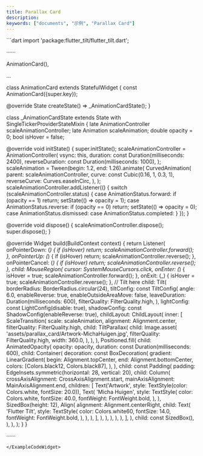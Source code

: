 ```yaml
---
title: Parallax Card
description:
keywords: ["documents", "示例", "Parallax Card"]
---
```


<ExampleCodeWidget name="ParallaxCard" height={1050}>
```dart
import 'package:flutter_tilt/flutter_tilt.dart';

······

AnimationCard(),

...

class AnimationCard extends StatefulWidget {
  const AnimationCard({super.key});

  @override
  State<AnimationCard> createState() => _AnimationCardState();
}

class _AnimationCardState extends State<AnimationCard> with SingleTickerProviderStateMixin {
  late AnimationController scaleAnimationController;
  late Animation<double> scaleAnimation;
  double opacity = 0;
  bool isHover = false;

  @override
  void initState() {
    super.initState();
    scaleAnimationController = AnimationController(
      vsync: this,
      duration: const Duration(milliseconds: 2400),
      reverseDuration: const Duration(milliseconds: 1000),
    );
    scaleAnimation = Tween(begin: 1.2, end: 1.26).animate(
      CurvedAnimation(
        parent: scaleAnimationController,
        curve: const Cubic(0.16, 1, 0.3, 1),
        reverseCurve: Curves.easeInCirc,
      ),
    );
    scaleAnimationController.addListener(() {
      switch (scaleAnimationController.status) {
        case AnimationStatus.forward:
          if (opacity == 1) return;
          setState(() => opacity = 1);
        case AnimationStatus.reverse:
          if (opacity == 0) return;
          setState(() => opacity = 0);
        case AnimationStatus.dismissed:
        case AnimationStatus.completed:
      }
    });
  }

  @override
  void dispose() {
    scaleAnimationController.dispose();
    super.dispose();
  }

  @override
  Widget build(BuildContext context) {
    return Listener(
      onPointerDown: (_) {
        if (isHover) return;
        scaleAnimationController.forward();
      },
      onPointerUp: (_) {
        if (isHover) return;
        scaleAnimationController.reverse();
      },
      onPointerCancel: (_) {
        if (isHover) return;
        scaleAnimationController.reverse();
      },
      child: MouseRegion(
        cursor: SystemMouseCursors.click,
        onEnter: (_) {
          isHover = true;
          scaleAnimationController.forward();
        },
        onExit: (_) {
          isHover = true;
          scaleAnimationController.reverse();
        },
        // Tilt here
        child: Tilt(
          borderRadius: BorderRadius.circular(24),
          tiltConfig: const TiltConfig(
            angle: 6.0,
            enableReverse: true,
            enableOutsideAreaMove: false,
            leaveDuration: Duration(milliseconds: 600),
            filterQuality: FilterQuality.high,
          ),
          lightConfig: const LightConfig(disable: true),
          shadowConfig: const ShadowConfig(enableReverse: true),
          childLayout: ChildLayout(
            inner: [
              ScaleTransition(
                scale: scaleAnimation,
                alignment: Alignment.center,
                filterQuality: FilterQuality.high,
                child: TiltParallax(
                  child: Image.asset(
                    'assets/parallax_card/Artwork-MichaHuigen.jpg',
                    filterQuality: FilterQuality.high,
                    width: 360.0,
                  ),
                ),
              ),
              Positioned.fill(
                child: AnimatedOpacity(
                  opacity: opacity,
                  duration: const Duration(milliseconds: 600),
                  child: Container(
                    decoration: const BoxDecoration(
                      gradient: LinearGradient(
                        begin: Alignment.topCenter,
                        end: Alignment.bottomCenter,
                        colors: [Colors.black12, Colors.black87],
                      ),
                    ),
                    child: const Padding(
                      padding: EdgeInsets.symmetric(horizontal: 28, vertical: 20),
                      child: Column(
                        crossAxisAlignment: CrossAxisAlignment.start,
                        mainAxisAlignment: MainAxisAlignment.end,
                        children: [
                          Text('Artwork', style: TextStyle(color: Colors.white, fontSize: 20.0)),
                          Text(
                            'Micha Huigen',
                            style: TextStyle(
                              color: Colors.white,
                              fontSize: 40.0,
                              fontWeight: FontWeight.bold,
                            ),
                          ),
                          SizedBox(height: 12),
                          Align(
                            alignment: Alignment.centerRight,
                            child: Text(
                              'Flutter Tilt',
                              style: TextStyle(
                                color: Colors.white60,
                                fontSize: 14.0,
                                fontWeight: FontWeight.bold,
                              ),
                            ),
                          ),
                        ],
                      ),
                    ),
                  ),
                ),
              ),
            ],
          ),
          child: const SizedBox(),
        ),
      ),
    );
  }
}

······
```
</ExampleCodeWidget>
